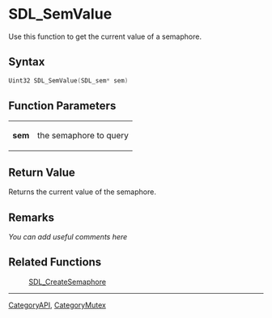 
= SDL_SemValue =
Use this function to get the current value of a semaphore.


== Syntax ==
<syntaxhighlight lang='c++'>
Uint32 SDL_SemValue(SDL_sem* sem)
</syntaxhighlight>

== Function Parameters ==
{|
|'''sem'''
|the semaphore to query
|}

== Return Value ==
Returns the current value of the semaphore.

== Remarks ==
''You can add useful comments here''

== Related Functions ==
:[[SDL_CreateSemaphore]]

----
[[CategoryAPI]], [[CategoryMutex]]
